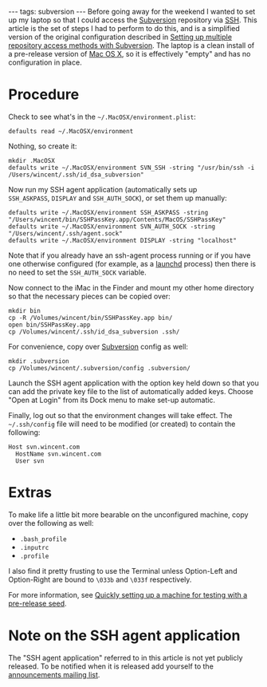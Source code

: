 ---
tags: subversion
---
Before going away for the weekend I wanted to set up my laptop so that I could access the [[Subversion]] repository via [[SSH]]. This article is the set of steps I had to perform to do this, and is a simplified version of the original configuration described in [[Setting up multiple repository access methods with Subversion ]]. The laptop is a clean install of a pre-release version of [[Mac OS X]], so it is effectively "empty" and has no configuration in place.

= Procedure =

Check to see what's in the <tt>~/.MacOSX/environment.plist</tt>:

<pre>defaults read ~/.MacOSX/environment</pre>

Nothing, so create it:

<pre>mkdir .MacOSX
defaults write ~/.MacOSX/environment SVN_SSH -string "/usr/bin/ssh -i /Users/wincent/.ssh/id_dsa_subversion"</pre>

Now run my SSH agent application (automatically sets up <tt>SSH_ASKPASS</tt>, <tt>DISPLAY</tt> and <tt>SSH_AUTH_SOCK</tt>), or set them up manually:

<pre>defaults write ~/.MacOSX/environment SSH_ASKPASS -string "/Users/wincent/bin/SSHPassKey.app/Contents/MacOS/SSHPassKey"
defaults write ~/.MacOSX/environment SVN_AUTH_SOCK -string "/Users/wincent/.ssh/agent.sock"
defaults write ~/.MacOSX/environment DISPLAY -string "localhost"</pre>

Note that if you already have an ssh-agent process running or if you have one otherwise configured (for example, as a [[launchd]] process) then there is no need to set the <tt>SSH_AUTH_SOCK</tt> variable.

Now connect to the iMac in the Finder and mount my other home directory so that the necessary pieces can be copied over:

<pre>mkdir bin  
cp -R /Volumes/wincent/bin/SSHPassKey.app bin/ 
open bin/SSHPassKey.app
cp /Volumes/wincent/.ssh/id_dsa_subversion .ssh/</pre>

For convenience, copy over [[Subversion]] config as well:

<pre>mkdir .subversion
cp /Volumes/wincent/.subversion/config .subversion/</pre>

Launch the SSH agent application with the option key held down so that you can add the private key file to the list of automatically added keys. Choose "Open at Login" from its Dock menu to make set-up automatic.

Finally, log out so that the environment changes will take effect. The <tt>~/.ssh/config</tt> file will need to be modified (or created) to contain the following:

<pre>Host svn.wincent.com
  HostName svn.wincent.com
  User svn</pre>

= Extras =

To make life a little bit more bearable on the unconfigured machine, copy over the following as well:

* <tt>.bash_profile</tt>
* <tt>.inputrc</tt>
* <tt>.profile</tt>

I also find it pretty frusting to use the Terminal unless Option-Left and Option-Right are bound to <tt>\033b</tt> and <tt>\033f</tt> respectively.

For more information, see [[Quickly setting up a machine for testing with a pre-release seed]].

= Note on the SSH agent application =

The "SSH agent application" referred to in this article is not yet publicly released. To be notified when it is released add yourself to the [[announcements mailing list]]. 
